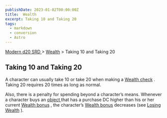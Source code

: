 ```yaml
---
publishDate: 2023-01-02T00:00:00Z
title:  Wealth
excerpt: Taking 10 and Taking 20
tags:
  - markdown
  - conversion
  - Astro
---
```


[ Modern d20 SRD ](/#modernD20) > [ Wealth](modern-d20-srd-wealth-index) > Taking 10 and Taking 20

##  Taking 10 and Taking 20

A character can usually take 10 or take 20 when making a [ Wealth check](modern-d20-srd-wealth-wealth-check) . Taking 20 requires 20 times as long as
normal.

Also, there is a penalty for spending beyond a character’s means. Whenever a
character buys an [ object ](modern-d20-srd-equipment-equipment-general) that
has a purchase DC higher than his or her current [ Wealth bonus](modern-d20-srd-wealth-wealth-bonus) , the character’s [ Wealth bonus](modern-d20-srd-wealth-wealth-bonus) decreases (see [ Losing Wealth](modern-d20-srd-wealth-losing-wealth) ).

